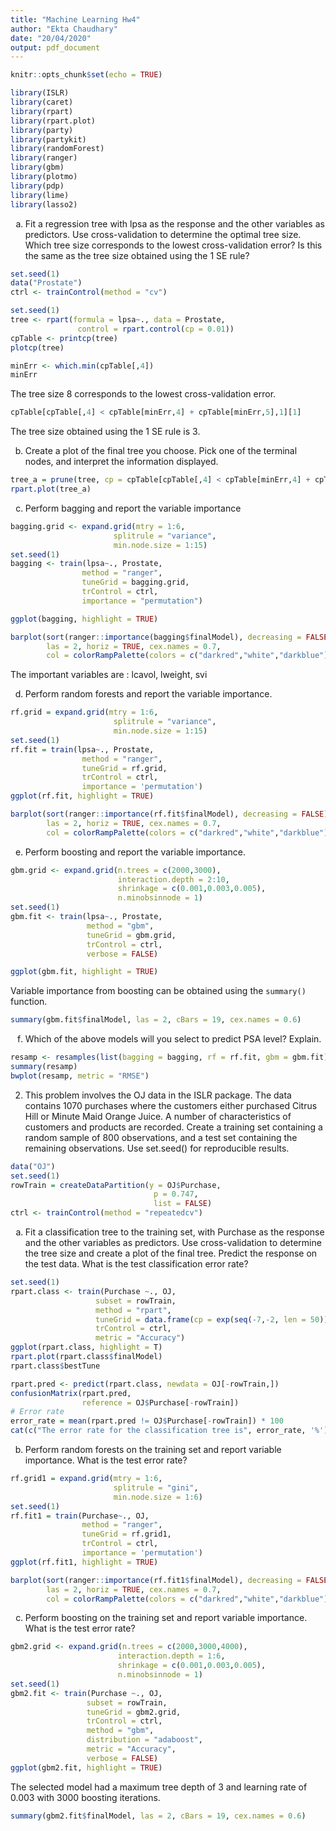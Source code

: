 ```yaml
---
title: "Machine Learning Hw4"
author: "Ekta Chaudhary"
date: "20/04/2020"
output: pdf_document
---
```


```r
knitr::opts_chunk$set(echo = TRUE)
```

```r
library(ISLR)
library(caret)
library(rpart)
library(rpart.plot)
library(party)
library(partykit)
library(randomForest)
library(ranger)
library(gbm)
library(plotmo)
library(pdp)
library(lime)
library(lasso2)
```

(a) Fit a regression tree with lpsa as the response and the other variables as predictors.
Use cross-validation to determine the optimal tree size. Which tree size corresponds
to the lowest cross-validation error? Is this the same as the tree size obtained using
the 1 SE rule?

```r
set.seed(1)
data("Prostate")
ctrl <- trainControl(method = "cv")
```

```r
set.seed(1)
tree <- rpart(formula = lpsa~., data = Prostate,
               control = rpart.control(cp = 0.01))
cpTable <- printcp(tree)
plotcp(tree)
```
```r
minErr <- which.min(cpTable[,4])
minErr
```
The tree size 8 corresponds to the lowest cross-validation error.

```r
cpTable[cpTable[,4] < cpTable[minErr,4] + cpTable[minErr,5],1][1]  
```
The tree size obtained using the 1 SE rule is 3.

(b) Create a plot of the final tree you choose. Pick one of the terminal nodes, and
interpret the information displayed.

```r
tree_a = prune(tree, cp = cpTable[cpTable[,4] < cpTable[minErr,4] + cpTable[minErr,5], 1][1])
rpart.plot(tree_a)
```

(c) Perform bagging and report the variable importance

```r
bagging.grid <- expand.grid(mtry = 1:6,
                       splitrule = "variance",
                       min.node.size = 1:15)
set.seed(1)
bagging <- train(lpsa~., Prostate, 
                method = "ranger",
                tuneGrid = bagging.grid,
                trControl = ctrl,
                importance = "permutation")

ggplot(bagging, highlight = TRUE)
```

```r
barplot(sort(ranger::importance(bagging$finalModel), decreasing = FALSE), 
        las = 2, horiz = TRUE, cex.names = 0.7,
        col = colorRampPalette(colors = c("darkred","white","darkblue"))(19))
```
The important variables are : lcavol, lweight, svi

(d) Perform random forests and report the variable importance.

```r
rf.grid = expand.grid(mtry = 1:6, 
                       splitrule = "variance",
                       min.node.size = 1:15) 
set.seed(1)
rf.fit = train(lpsa~., Prostate, 
                method = "ranger",
                tuneGrid = rf.grid,
                trControl = ctrl,
                importance = 'permutation')
ggplot(rf.fit, highlight = TRUE)
```


```r
barplot(sort(ranger::importance(rf.fit$finalModel), decreasing = FALSE), 
        las = 2, horiz = TRUE, cex.names = 0.7,
        col = colorRampPalette(colors = c("darkred","white","darkblue"))(19))
```

(e) Perform boosting and report the variable importance.

```r
gbm.grid <- expand.grid(n.trees = c(2000,3000),
                        interaction.depth = 2:10,
                        shrinkage = c(0.001,0.003,0.005),
                        n.minobsinnode = 1)
set.seed(1)
gbm.fit <- train(lpsa~., Prostate, 
                 method = "gbm",
                 tuneGrid = gbm.grid,
                 trControl = ctrl,
                 verbose = FALSE)

ggplot(gbm.fit, highlight = TRUE)
```

Variable importance from boosting can be obtained using the `summary()` function.

```r
summary(gbm.fit$finalModel, las = 2, cBars = 19, cex.names = 0.6)
```

(f) Which of the above models will you select to predict PSA level? Explain.

```r
resamp <- resamples(list(bagging = bagging, rf = rf.fit, gbm = gbm.fit))
summary(resamp)
bwplot(resamp, metric = "RMSE")
```

2. This problem involves the OJ data in the ISLR package. The data contains 1070 purchases
where the customers either purchased Citrus Hill or Minute Maid Orange Juice. A number
of characteristics of customers and products are recorded. Create a training set containing
a random sample of 800 observations, and a test set containing the remaining observations.
Use set.seed() for reproducible results.

```r
data("OJ")
set.seed(1)
rowTrain = createDataPartition(y = OJ$Purchase,
                                p = 0.747,
                                list = FALSE)
ctrl <- trainControl(method = "repeatedcv")
```

(a) Fit a classification tree to the training set, with Purchase as the response and the
other variables as predictors. Use cross-validation to determine the tree size and
create a plot of the final tree. Predict the response on the test data. What is the test
classification error rate?

```r
set.seed(1)
rpart.class <- train(Purchase ~., OJ, 
                   subset = rowTrain,
                   method = "rpart",
                   tuneGrid = data.frame(cp = exp(seq(-7,-2, len = 50))),
                   trControl = ctrl,
                   metric = "Accuracy")
ggplot(rpart.class, highlight = T)
rpart.plot(rpart.class$finalModel)
rpart.class$bestTune
```


```r
rpart.pred <- predict(rpart.class, newdata = OJ[-rowTrain,])
confusionMatrix(rpart.pred,
                reference = OJ$Purchase[-rowTrain])
# Error rate
error_rate = mean(rpart.pred != OJ$Purchase[-rowTrain]) * 100
cat(c("The error rate for the classification tree is", error_rate, '%'))
```

(b) Perform random forests on the training set and report variable importance. What is
the test error rate?

```r
rf.grid1 = expand.grid(mtry = 1:6, 
                       splitrule = "gini",
                       min.node.size = 1:6) 
set.seed(1)
rf.fit1 = train(Purchase~., OJ, 
                method = "ranger",
                tuneGrid = rf.grid1,
                trControl = ctrl,
                importance = 'permutation')
ggplot(rf.fit1, highlight = TRUE)
```


```r
barplot(sort(ranger::importance(rf.fit1$finalModel), decreasing = FALSE), 
        las = 2, horiz = TRUE, cex.names = 0.7,
        col = colorRampPalette(colors = c("darkred","white","darkblue"))(19))
```

(c) Perform boosting on the training set and report variable importance. What is the
test error rate?

```r
gbm2.grid <- expand.grid(n.trees = c(2000,3000,4000),
                        interaction.depth = 1:6,
                        shrinkage = c(0.001,0.003,0.005),
                        n.minobsinnode = 1)
set.seed(1)
gbm2.fit <- train(Purchase ~., OJ, 
                 subset = rowTrain, 
                 tuneGrid = gbm2.grid,
                 trControl = ctrl,
                 method = "gbm",
                 distribution = "adaboost",
                 metric = "Accuracy",
                 verbose = FALSE)
ggplot(gbm2.fit, highlight = TRUE)
```

The selected model had a maximum tree depth of 3 and learning rate of 0.003 with 3000 boosting iterations. 

```r
summary(gbm2.fit$finalModel, las = 2, cBars = 19, cex.names = 0.6)
```


